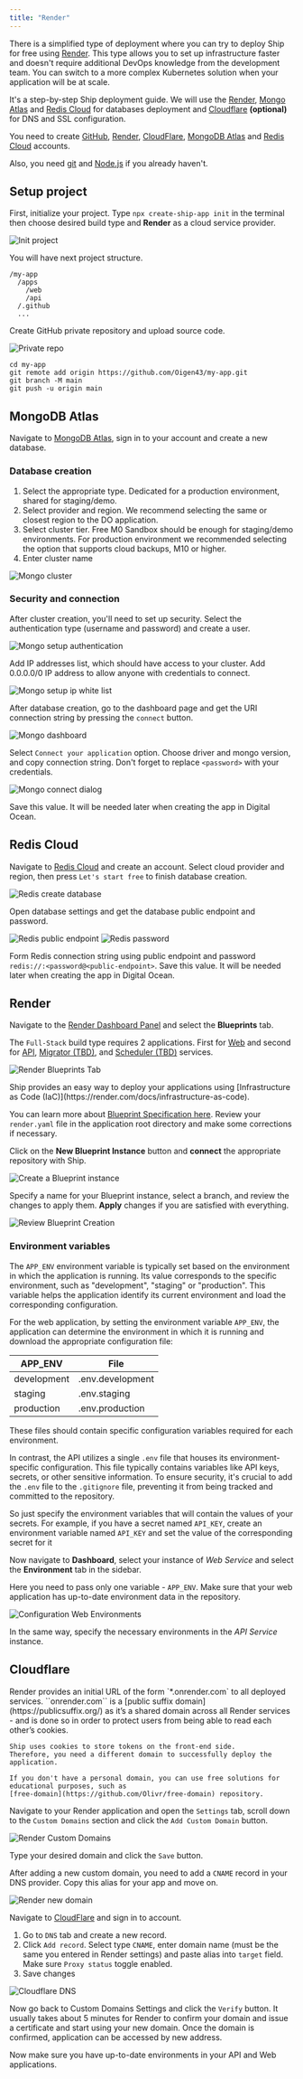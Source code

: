 ```yaml
---
title: "Render"
---
```


There is a simplified type of deployment where you can try to deploy Ship for free using [Render](https://render.com).
This type allows you to set up infrastructure faster and doesn't require additional DevOps knowledge from the development team.
You can switch to a more complex Kubernetes solution when your application will be at scale.

It's a step-by-step Ship deployment guide. We will use the [Render](https://render.com), [Mongo Atlas](https://www.mongodb.com/) and [Redis Cloud](https://redis.com/try-free/) for databases deployment and [Cloudflare](https://www.cloudflare.com/) **(optional)** for DNS and SSL configuration.

You need to create [GitHub](https://github.com/), [Render](https://render.com), [CloudFlare](https://www.cloudflare.com/), [MongoDB Atlas](https://www.mongodb.com/cloud/atlas/register) and [Redis Cloud](https://redis.com/try-free/) accounts.

Also, you need [git](https://git-scm.com/) and [Node.js](https://nodejs.org/en/) if you already haven't.

## Setup project

First, initialize your project. Type ```npx create-ship-app init``` in the terminal then choose desired build type and **Render** as a cloud service provider.

![Init project](/images/init-project-koa-render.png)

You will have next project structure.

```shell
/my-app
  /apps
    /web
    /api
  /.github
  ...
```

Create GitHub private repository and upload source code.

![Private repo](/images/private-repo.png)


```shell
cd my-app
git remote add origin https://github.com/Oigen43/my-app.git
git branch -M main
git push -u origin main
```

## MongoDB Atlas

Navigate to [MongoDB Atlas](https://cloud.mongodb.com/), sign in to your account and create a new database.

### Database creation

1. Select the appropriate type. Dedicated for a production environment, shared for staging/demo.
2. Select provider and region. We recommend selecting the same or closest region to the DO application.
3. Select cluster tier. Free M0 Sandbox should be enough for staging/demo environments. For production environment we recommended selecting the option that supports cloud backups, M10 or higher.
4. Enter cluster name

![Mongo cluster](/images/mongo-create.png)

### Security and connection

After cluster creation, you'll need to set up security. Select the authentication type (username and password) and create a user.

![Mongo setup authentication](/images/mongo-create-password.png)

Add IP addresses list, which should have access to your cluster. Add 0.0.0.0/0 IP address to allow anyone with credentials to connect.

![Mongo setup ip white list](/images/mongo-create-ip-list.png)

After database creation, go to the dashboard page and get the URI connection string by pressing the `connect` button.

![Mongo dashboard](/images/mongo-dashboard.png)

Select `Connect your application` option. Choose driver and mongo version, and copy connection string. Don't forget to replace `<password>` with your credentials.

![Mongo connect dialog](/images/mongo-connection-string.png)

Save this value. It will be needed later when creating the app in Digital Ocean.


## Redis Cloud

Navigate to [Redis Cloud](https://redis.com/try-free/) and create an account. Select cloud provider and region, then press `Let's start free` to finish database creation.

![Redis create database](/images/redis-creation.png)


Open database settings and get the database public endpoint and password.

![Redis public endpoint](/images/redis-public-endpoint.png)
![Redis password](/images/redis-password.png)

Form Redis connection string using public endpoint and password `redis://:<password@<public-endpoint>`. Save this value. It will be needed later when creating the app in Digital Ocean.


## Render

Navigate to the [Render Dashboard Panel](https://dashboard.render.com/) and select the **Blueprints** tab.

The `Full-Stack` build type requires 2 applications. First for [Web](/web/overview) and second for [API](/api-reference/overview), [Migrator (TBD)](https://github.com/docs/migrator.md), and [Scheduler (TBD)](https://github.com/docs/scheduler.md) services.

![Render Blueprints Tab](/images/render-blueprints.png)

<Tip>
Ship provides an easy way to deploy your applications using [Infrastructure as Code (IaC)](https://render.com/docs/infrastructure-as-code).

You can learn more about [Blueprint Specification here](https://render.com/docs/blueprint-spec).
Review your `render.yaml` file in the application root directory and make some corrections if necessary.
</Tip>

Click on the **New Blueprint Instance** button and **connect** the appropriate repository with Ship.

![Create a Blueprint instance](/images/render-create-blueprint-instance.png)

Specify a name for your Blueprint instance, select a branch, and review the changes to apply them.
**Apply** changes if you are satisfied with everything.

![Review Blueprint Creation](/images/render-review-blueprint-creation.png)

### Environment variables
The ```APP_ENV``` environment variable is typically set based on the environment in which the application is running.
Its value corresponds to the specific environment, such as "development", "staging" or "production".
This variable helps the application identify its current environment and load the corresponding configuration.

For the web application, by setting the environment variable ```APP_ENV```,
the application can determine the environment in which it is running and download the appropriate configuration file:

| APP_ENV       | File              |
| ------------- |-------------------|
| development   | .env.development  |
| staging       | .env.staging      |
| production    | .env.production   |

These files should contain specific configuration variables required for each environment.

In contrast, the API utilizes a single `.env` file that houses its environment-specific configuration.
This file typically contains variables like API keys, secrets, or other sensitive information.
To ensure security, it's crucial to add the `.env` file to the `.gitignore` file,
preventing it from being tracked and committed to the repository.

So just specify the environment variables that will contain the values of your secrets.
For example, if you have a secret named `API_KEY`,
create an environment variable named `API_KEY` and set the value of the corresponding secret for it


Now navigate to **Dashboard**, select your instance of *Web Service* and select the **Environment** tab in the sidebar.

Here you need to pass only one variable - ```APP_ENV```.
Make sure that your web application has up-to-date environment data in the repository.

![Configuration Web Environments](/images/render-web-env.png)

In the same way, specify the necessary environments in the *API Service* instance.

## Cloudflare

<Note>
    Render provides an initial URL of the form `*.onrender.com` to all deployed services.
    ``onrender.com`` is a [public suffix domain](https://publicsuffix.org/) as it’s a shared domain across
    all Render services - and is done so in order to protect users from being able to read each other’s cookies.

    Ship uses cookies to store tokens on the front-end side.
    Therefore, you need a different domain to successfully deploy the application.

    If you don't have a personal domain, you can use free solutions for educational purposes, such as
    [free-domain](https://github.com/Olivr/free-domain) repository.
</Note>

Navigate to your Render application and open the `Settings` tab,
scroll down to the `Custom Domains` section and click the `Add Custom Domain` button.

![Render Custom Domains](/images/render-custom-domains.png)

Type your desired domain and click the `Save` button.

After adding a new custom domain, you need to add a `CNAME` record in your DNS provider.
Copy this alias for your app and move on.

![Render new domain](/images/render-custom-domains-created.png)

Navigate to [CloudFlare](https://dash.cloudflare.com/) and sign in to account.

1. Go to `DNS` tab and create a new record.
2. Click `Add record`. Select type `CNAME`,
enter domain name (must be the same you entered in Render settings) and paste alias into `target` field.
Make sure `Proxy status` toggle enabled.
3. Save changes

![Cloudflare DNS](/images/cloudflare-create-dns-render.png)

Now go back to Custom Domains Settings and click the `Verify` button.
It usually takes about 5 minutes for Render to confirm your domain and issue a certificate and start using your new domain.
Once the domain is confirmed, application can be accessed by new address.

Now make sure you have up-to-date environments in your API and Web applications.
